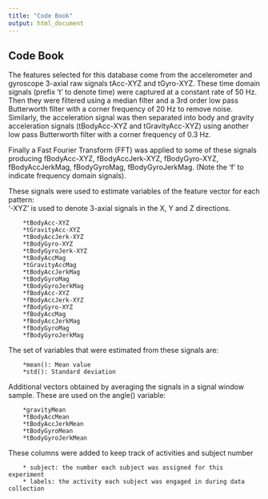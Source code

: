 ```yaml
---
title: "Code Book"
output: html_document
---
```


## Code Book
The features selected for this database come from the accelerometer and gyroscope 3-axial raw signals tAcc-XYZ and tGyro-XYZ. These time domain signals (prefix 't' to denote time) were captured at a constant rate of 50 Hz. Then they were filtered using a median filter and a 3rd order low pass Butterworth filter with a corner frequency of 20 Hz to remove noise. Similarly, the acceleration signal was then separated into body and gravity acceleration signals (tBodyAcc-XYZ and tGravityAcc-XYZ) using another low pass Butterworth filter with a corner frequency of 0.3 Hz.

Finally a Fast Fourier Transform (FFT) was applied to some of these signals producing fBodyAcc-XYZ, fBodyAccJerk-XYZ, fBodyGyro-XYZ, fBodyAccJerkMag, fBodyGyroMag, fBodyGyroJerkMag. (Note the 'f' to indicate frequency domain signals).

These signals were used to estimate variables of the feature vector for each pattern:  
'-XYZ' is used to denote 3-axial signals in the X, Y and Z directions.

        *tBodyAcc-XYZ
        *tGravityAcc-XYZ
        *tBodyAccJerk-XYZ
        *tBodyGyro-XYZ
        *tBodyGyroJerk-XYZ
        *tBodyAccMag
        *tGravityAccMag
        *tBodyAccJerkMag
        *tBodyGyroMag
        *tBodyGyroJerkMag
        *fBodyAcc-XYZ
        *fBodyAccJerk-XYZ
        *fBodyGyro-XYZ
        *fBodyAccMag
        *fBodyAccJerkMag
        *fBodyGyroMag
        *fBodyGyroJerkMag

The set of variables that were estimated from these signals are: 

        *mean(): Mean value
        *std(): Standard deviation

Additional vectors obtained by averaging the signals in a signal window sample. These are used on the angle() variable:

        *gravityMean
        *tBodyAccMean
        *tBodyAccJerkMean
        *tBodyGyroMean
        *tBodyGyroJerkMean

These columns were added to keep track of activities and subject number

        * subject: the number each subject was assigned for this experiment
        * labels: the activity each subject was engaged in during data collection